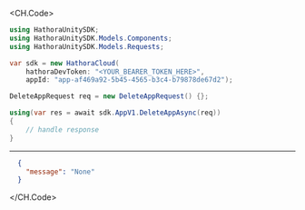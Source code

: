 
<CH.Code>
```csharp DeleteApp.cs
using HathoraUnitySDK;
using HathoraUnitySDK.Models.Components;
using HathoraUnitySDK.Models.Requests;

var sdk = new HathoraCloud(
    hathoraDevToken: "<YOUR_BEARER_TOKEN_HERE>",
    appId: "app-af469a92-5b45-4565-b3c4-b79878de67d2");

DeleteAppRequest req = new DeleteAppRequest() {};

using(var res = await sdk.AppV1.DeleteAppAsync(req))
{
    // handle response
}
```
---

```json Example Response
  {
    "message": "None"
  }
```
</CH.Code>

